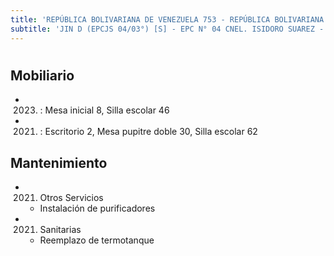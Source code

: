 ```yaml
---
title: 'REPÚBLICA BOLIVARIANA DE VENEZUELA 753 - REPÚBLICA BOLIVARIANA DE VENEZUELA 771'
subtitle: 'JIN D (EPCJS 04/03°) [S] - EPC N° 04 CNEL. ISIDORO SUAREZ - IFTS N° 09 - CENS N° 43 - ESEA EN DANZA MASTRAZZI CURSO VOCACIONAL DE DANZA Y EXPRESIÓN CORPORAL JUVENIL N° 08'
---
```


#


## Mobiliario

*  (2023) : Mesa inicial 8, Silla escolar 46 

*  (2021) : Escritorio 2, Mesa pupitre doble 30, Silla escolar 62 





## Mantenimiento

*  (2021) Otros Servicios 
    + Instalación de purificadores

*  (2021) Sanitarias 
    + Reemplazo de termotanque



